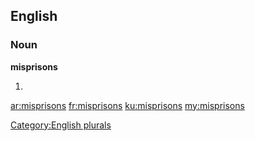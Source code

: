 ==English==

===Noun===
'''misprisons'''

# {{plural of|[[misprison]]}}

[[Category:English plurals]]

[[ar:misprisons]]
[[fr:misprisons]]
[[ku:misprisons]]
[[my:misprisons]]